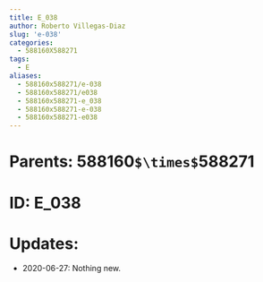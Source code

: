 ```yaml
---
title: E_038
author: Roberto Villegas-Diaz
slug: 'e-038'
categories:
  - 588160X588271
tags:
  - E
aliases:
  - 588160x588271/e-038
  - 588160x588271/e038
  - 588160x588271-e_038
  - 588160x588271-e-038
  - 588160x588271-e038
---
```


# **Parents**: 588160`$\times$`588271
# **ID**: E_038
# **Updates**: 
 - 2020-06-27: Nothing new.
